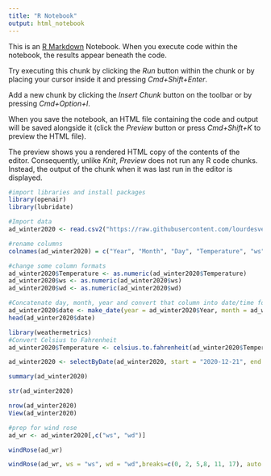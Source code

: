 ```yaml
---
title: "R Notebook"
output: html_notebook
---
```


This is an [R Markdown](http://rmarkdown.rstudio.com) Notebook. When you execute code within the notebook, the results appear beneath the code. 

Try executing this chunk by clicking the *Run* button within the chunk or by placing your cursor inside it and pressing *Cmd+Shift+Enter*. 

Add a new chunk by clicking the *Insert Chunk* button on the toolbar or by pressing *Cmd+Option+I*.

When you save the notebook, an HTML file containing the code and output will be saved alongside it (click the *Preview* button or press *Cmd+Shift+K* to preview the HTML file). 

The preview shows you a rendered HTML copy of the contents of the editor. Consequently, unlike *Knit*, *Preview* does not run any R code chunks. Instead, the output of the chunk when it was last run in the editor is displayed.
```r
#import libraries and install packages
library(openair)
library(lubridate)
```

```r
#Import data
ad_winter2020 <- read.csv2("https://raw.githubusercontent.com/lourdesvera/Community_Air_Montoring/master/Wind_Analyses/Armourdale_10yrs.csv", header = TRUE, sep = ",", stringsAsFactors = FALSE )
```

```r
#rename columns
colnames(ad_winter2020) = c("Year", "Month", "Day", "Temperature", "ws", "wd")
```

```r
#change some column formats
ad_winter2020$Temperature <- as.numeric(ad_winter2020$Temperature)
ad_winter2020$ws <- as.numeric(ad_winter2020$ws)
ad_winter2020$wd <- as.numeric(ad_winter2020$wd)
```

```r
#Concatenate day, month, year and convert that column into date/time format
ad_winter2020$date <- make_date(year = ad_winter2020$Year, month = ad_winter2020$Month , day = ad_winter2020$Day)
head(ad_winter2020$date)
```

```r
library(weathermetrics)
#Convert Celsius to Fahrenheit
ad_winter2020$Temperature <- celsius.to.fahrenheit(ad_winter2020$Temperature, round = 2)
```

```r
ad_winter2020 <- selectByDate(ad_winter2020, start = "2020-12-21", end = "2021-03-19")
```


```r
summary(ad_winter2020)
```

```r
str(ad_winter2020)
```

```r
nrow(ad_winter2020)
View(ad_winter2020)
```

```r
#prep for wind rose
ad_wr <- ad_winter2020[,c("ws", "wd")]
```

```r
windRose(ad_wr)
```

```r
windRose(ad_wr, ws = "ws", wd = "wd",breaks=c(0, 2, 5,8, 11, 17), auto.text=FALSE, paddle=FALSE, annotate=FALSE, grid.line=5, key = list(labels = c(">0-2", ">2-5", ">5-8", ">8-11", ">11-17")), key.footer = "Winter 2020 Wind Speed Plot in Armourdale, KS (m/s)", key.position = "bottom",par.settings=list(axis.line=list(col="lightgray")), col = c("#4f4f4f", "#0a7cb9", "#f9be00", "#ff7f2f", "#d7153a"))
```


